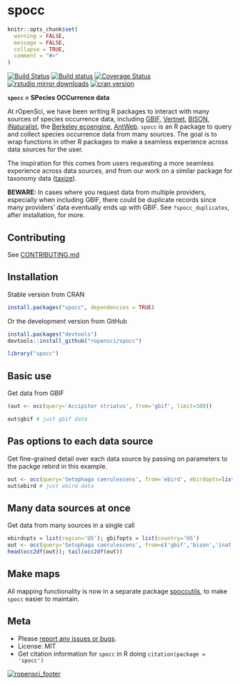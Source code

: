 spocc
========

```r
knitr::opts_chunk$set(
  warning = FALSE,
  message = FALSE,
  collapse = TRUE,
  comment = "#>"
)
```

[![Build Status](https://api.travis-ci.org/ropensci/spocc.png)](https://travis-ci.org/ropensci/spocc)
[![Build status](https://ci.appveyor.com/api/projects/status/lrscgpxs0n925t83?svg=true)](https://ci.appveyor.com/project/sckott/spocc)
[![Coverage Status](https://coveralls.io/repos/ropensci/spocc/badge.svg)](https://coveralls.io/r/ropensci/spocc)
[![rstudio mirror downloads](http://cranlogs.r-pkg.org/badges/spocc?color=FAB657)](https://github.com/metacran/cranlogs.app)
[![cran version](http://www.r-pkg.org/badges/version/spocc)](http://cran.rstudio.com/web/packages/spocc)


**`spocc` = SPecies OCCurrence data**

At rOpenSci, we have been writing R packages to interact with many sources of species occurrence data, including [GBIF][gbif], [Vertnet][vertnet], [BISON][bison], [iNaturalist][inat], the [Berkeley ecoengine][ecoengine],  [AntWeb][antweb]. `spocc` is an R package to query and collect species occurrence data from many sources. The goal is to wrap functions in other R packages to make a seamless experience across data sources for the user.

The inspiration for this comes from users requesting a more seamless experience across data sources, and from our work on a similar package for taxonomy data ([taxize][taxize]).

__BEWARE:__ In cases where you request data from multiple providers, especially when including GBIF, there could be duplicate records since many providers' data eventually ends up with GBIF. See `?spocc_duplicates`, after installation, for more.

## Contributing

See [CONTRIBUTING.md](CONTRIBUTING.md)

## Installation

Stable version from CRAN

```r
install.packages("spocc", dependencies = TRUE)
```

Or the development version from GitHub

```r
install.packages("devtools")
devtools::install_github("ropensci/spocc")
```

```r
library("spocc")
```

## Basic use

Get data from GBIF

```r
(out <- occ(query='Accipiter striatus', from='gbif', limit=100))
```

```r
out$gbif # just gbif data
```

## Pas options to each data source

Get fine-grained detail over each data source by passing on parameters to the packge rebird in this example.

```r
out <- occ(query='Setophaga caerulescens', from='ebird', ebirdopts=list(region='US'))
out$ebird # just ebird data
```

## Many data sources at once

Get data from many sources in a single call

```r
ebirdopts = list(region='US'); gbifopts = list(country='US')
out <- occ(query='Setophaga caerulescens', from=c('gbif','bison','inat','ebird'), gbifopts=gbifopts, ebirdopts=ebirdopts, limit=50)
head(occ2df(out)); tail(occ2df(out))
```

## Make maps

All mapping functionality is now in a separate package [spoccutils](https://github.com/ropensci/spoccutils), to make `spocc` easier to maintain.

## Meta

* Please [report any issues or bugs](https://github.com/ropensci/spocc/issues).
* License: MIT
* Get citation information for `spocc` in R doing `citation(package = 'spocc')`

[![ropensci_footer](http://ropensci.org/public_images/github_footer.png)](http://ropensci.org)

[gbif]: https://github.com/ropensci/rgbif
[vertnet]: https://github.com/ropensci/rvertnet
[bison]: https://github.com/ropensci/rbison
[inat]: https://github.com/ropensci/rinat
[taxize]: https://github.com/ropensci/taxize
[ecoengine]: https://github.com/ropensci/ecoengine
[antweb]: http://antweb.org/
